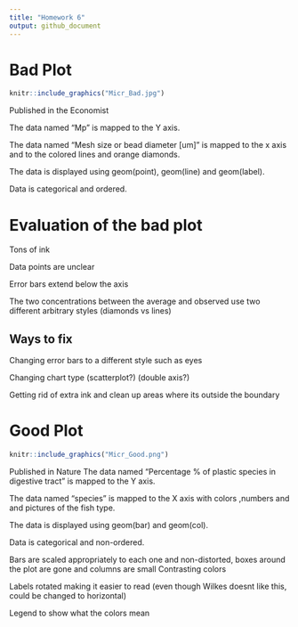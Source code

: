 ```yaml
---
title: "Homework 6"
output: github_document
---
```


# Bad Plot


```r
knitr::include_graphics("Micr_Bad.jpg")

```

Published in the Economist

The data named "Mp" is mapped to the Y axis. 

The data named "Mesh size or bead diameter [um]" is mapped to the x axis and to the colored lines and orange diamonds.

The data is displayed using geom(point), geom(line) and geom(label).

Data is categorical and ordered.

# Evaluation of the bad plot
Tons of ink

Data points are unclear

Error bars extend below the axis

The two concentrations between the average and observed use two different arbitrary styles (diamonds vs lines)

## Ways to fix 

Changing error bars to a different style such as eyes

Changing chart type (scatterplot?) (double axis?)

Getting rid of extra ink and clean up areas where its outside  the boundary


# Good Plot


```r
knitr::include_graphics("Micr_Good.png")
```

Published in Nature
The data named "Percentage % of plastic species in digestive tract" is mapped to the Y axis. 

The data named "species" is mapped to the X axis with colors ,numbers and  and pictures of the fish type.

The data is displayed using geom(bar) and geom(col).

Data is categorical and non-ordered.

Bars are scaled appropriately to each one and non-distorted, boxes around the plot are gone and columns are small
Contrasting colors

Labels rotated making it easier to read (even though Wilkes doesnt like this, could be changed to horizontal)

Legend to show what the colors mean


